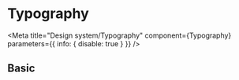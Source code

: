 

# Typography

<Meta
  title="Design system/Typography"
  component={Typography}
  parameters={{ info: { disable: true } }}
/>

## Basic

<Preview>
  <Story name="Basic">
    <Typography />
  </Story>
</Preview>

